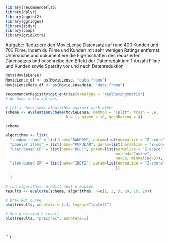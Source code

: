 ```r
library(recommenderlab)
library(dplyr)
library(ggplot2)
library(ggridges)
library(tidyr)
library(coop)
library(gridExtra)
```
Aufgabe: Reduziere den MovieLense Datensatz auf rund 400 Kunden 
und 700 Filme, indem du Filme und Kunden  mit sehr wenigen Ratings 
entfernst.
Untersuche und dokumentiere die Eigenschaften des reduzierten 
Datensatzes und beschreibe den Effekt der Datenreduktion:
  1.Anzahl Filme und Kunden sowie Sparsity vor und nach Datenreduktion
```r
data(MovieLense)
MovieLense_df <- as(MovieLense, "data.frame")
MovieLenseMeta_df <- as(MovieLenseMeta, "data.frame")
```
```r
recommenderRegistry$get_entries(dataType = "realRatingMatrix")
# We have a few options

# Let's check some algorithms against each other
scheme <- evaluationScheme(MovieLense, method = "split", train = .9,
                           k = 1, given = 10, goodRating = 4)

scheme

algorithms <- list(
  "random items" = list(name="RANDOM", param=list(normalize = "Z-score")),
  "popular items" = list(name="POPULAR", param=list(normalize = "Z-score")),
  "user-based CF" = list(name="UBCF", param=list(normalize = "Z-score",
                                                 method="Cosine",
                                                 nn=50, minRating=3)),
  "item-based CF" = list(name="IBCF2", param=list(normalize = "Z-score"
                                                 ))
  
  )

# run algorithms, predict next n movies
results <- evaluate(scheme, algorithms, n=c(1, 3, 5, 10, 15, 20))

# Draw ROC curve
plot(results, annotate = 1:4, legend="topleft")

# See precision / recall
plot(results, "prec/rec", annotate=3)
```
```r

```
```r

```
```r

